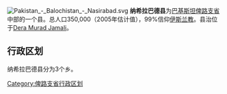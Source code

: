 [[File:Pakistan_-_Balochistan_-_Nasirabad.svg|right]]
'''纳希拉巴德县'''为[[巴基斯坦|巴基斯坦]][[俾路支省|俾路支省]]中部的一个县。总人口350,000（2005年估计值），99%信仰[[伊斯兰教|伊斯兰教]]。县治位于[[Dera_Murad_Jamali|Dera Murad Jamali]]。

== 行政区划 ==
纳希拉巴德县分为3个乡。

{{俾路支省行政区划}}
{{Pakistan-geo-stub}}
[[Category:俾路支省行政区划|Category:俾路支省行政区划]]